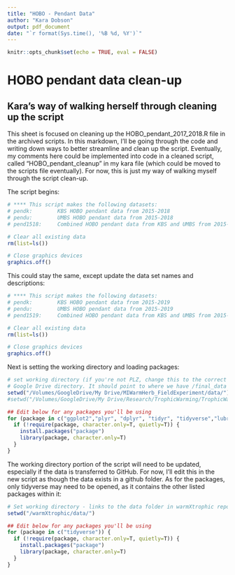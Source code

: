 ```yaml
---
title: "HOBO - Pendant Data"
author: "Kara Dobson"
output: pdf_document
date: "`r format(Sys.time(), '%B %d, %Y')`"
---
```


```r
knitr::opts_chunk$set(echo = TRUE, eval = FALSE)
```

# HOBO pendant data clean-up
## Kara's way of walking herself through cleaning up the script

This sheet is focused on cleaning up the HOBO_pendant_2017_2018.R file in the archived scripts. 
In this markdown, I'll be going through the code and writing down ways to better streamline and clean up the script. Eventually, my comments here could be implemented into code in a cleaned script, called "HOBO_pendant_cleanup" in my kara file (which could be moved to the scripts file eventually). For now, this is just my way of walking myself through the script clean-up.

The script begins:
```r
# **** This script makes the following datasets:
# pendk:        KBS HOBO pendant data from 2015-2018
# pendu:        UMBS HOBO pendant data from 2015-2018
# pend1518:     Combined HOBO pendant data from KBS and UMBS from 2015-2018

# Clear all existing data
rm(list=ls())

# Close graphics devices
graphics.off()
```

This could stay the same, except update the data set names and descriptions:
```r
# **** This script makes the following datasets:
# pendk:        KBS HOBO pendant data from 2015-2019
# pendu:        UMBS HOBO pendant data from 2015-2019
# pend1519:     Combined HOBO pendant data from KBS and UMBS from 2015-2019

# Clear all existing data
rm(list=ls())

# Close graphics devices
graphics.off()
```

Next is setting the working directory and loading packages:
```r
# set working directory (if you're not PLZ, change this to the correct path for your
# Google Drive directory. It should point to where we have /final_data
setwd("/Volumes/GoogleDrive/My Drive/MIWarmHerb_FieldExperiment/data/")
#setwd("/Volumes/GoogleDrive/My Drive/Research/TrophicWarming/TrophicWarming_Experiment/MIWarmHerb_FieldExperiment/data/") # PLZ's location

## Edit below for any packages you'll be using
for (package in c("ggplot2","plyr", "dplyr", "tidyr", "tidyverse","lubridate")) {
  if (!require(package, character.only=T, quietly=T)) {
    install.packages("package")
    library(package, character.only=T)
  }
}
```
The working directory portion of the script will need to be updated, especially if the data is transferred to GitHub. For now, I'll edit this in the new script as though the data exists in a github folder.
As for the packages, only tidyverse may need to be opened, as it contains the other listed packages within it:
```r
# Set working directory - links to the data folder in warmXtrophic repository
setwd("/warmXtrophic/data/")

## Edit below for any packages you'll be using
for (package in c("tidyverse")) {
  if (!require(package, character.only=T, quietly=T)) {
    install.packages("package")
    library(package, character.only=T)
  }
}
```


